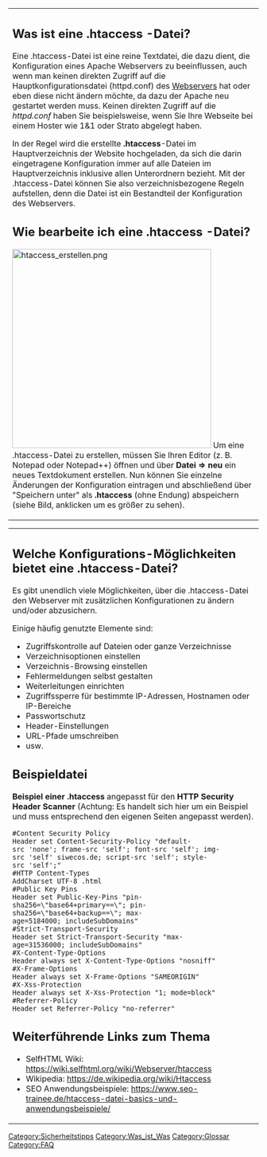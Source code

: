 {|
|
== Was ist eine .htaccess -Datei? ==

Eine .htaccess-Datei ist eine reine Textdatei, die dazu dient, die Konfiguration eines Apache Webservers zu beeinflussen, auch wenn man keinen direkten Zugriff auf die Hauptkonfigurationsdatei (httpd.conf) des [[Server|Webservers]] hat oder eben diese nicht ändern möchte, da dazu der Apache neu gestartet werden muss. Keinen direkten Zugriff auf die ''httpd.conf'' haben Sie beispielsweise, wenn Sie Ihre Webseite bei einem Hoster wie 1&1 oder Strato abgelegt haben.

In der Regel wird die erstellte '''.htaccess'''-Datei im Hauptverzeichnis der Website hochgeladen, da sich die darin eingetragene Konfiguration immer auf alle Dateien im Hauptverzeichnis inklusive allen Unterordnern bezieht. Mit der .htaccess-Datei können Sie also verzeichnisbezogene Regeln aufstellen, denn die Datei ist ein Bestandteil der Konfiguration des Webservers.


== Wie bearbeite ich eine .htaccess -Datei? ==

[[File:htaccess_erstellen.png|left|400px]] Um eine .htaccess-Datei zu erstellen, müssen Sie Ihren Editor (z. B. Notepad oder Notepad++) öffnen und über '''Datei => neu''' ein neues Textdokument erstellen. Nun können Sie einzelne Änderungen der Konfiguration eintragen und abschließend über "Speichern unter" als '''.htaccess''' (ohne Endung) abspeichern (siehe Bild, anklicken um es größer zu sehen).
|}


{|
|
== Welche Konfigurations-Möglichkeiten bietet eine .htaccess-Datei? ==

Es gibt unendlich viele Möglichkeiten, über die .htaccess-Datei den Webserver mit zusätzlichen Konfigurationen zu ändern und/oder abzusichern.

Einige häufig genutzte Elemente sind:

* Zugriffskontrolle auf Dateien oder ganze Verzeichnisse
* Verzeichnisoptionen einstellen
* Verzeichnis-Browsing einstellen
* Fehlermeldungen selbst gestalten
* Weiterleitungen einrichten
* Zugriffssperre für bestimmte IP-Adressen, Hostnamen oder IP-Bereiche
* Passwortschutz‎
* Header-Einstellungen
* URL-Pfade umschreiben
* usw.



== Beispieldatei ==

'''Beispiel einer .htaccess''' angepasst für den '''HTTP Security Header Scanner''' (Achtung: Es handelt sich hier um ein Beispiel und muss entsprechend den eigenen Seiten angepasst werden).

 #Content Security Policy
 Header set Content-Security-Policy "default-src 'none'; frame-src 'self'; font-src 'self'; img-src 'self' siwecos.de; script-src 'self'; style-src 'self';"
 #HTTP Content-Types
 AddCharset UTF-8 .html
 #Public Key Pins
 Header set Public-Key-Pins "pin-sha256=\"base64+primary==\"; pin-sha256=\"base64+backup==\"; max-age=5184000; includeSubDomains"
 #Strict-Transport-Security
 Header set Strict-Transport-Security "max-age=31536000; includeSubDomains"
 #X-Content-Type-Options
 Header always set X-Content-Type-Options "nosniff"
 #X-Frame-Options
 Header always set X-Frame-Options "SAMEORIGIN"
 #X-Xss-Protection
 Header always set X-Xss-Protection "1; mode=block"
 #Referrer-Policy
 Header set Referrer-Policy "no-referrer"

== Weiterführende Links zum Thema ==

* SelfHTML Wiki: https://wiki.selfhtml.org/wiki/Webserver/htaccess 
* Wikipedia: https://de.wikipedia.org/wiki/Htaccess 
* SEO Anwendungsbeispiele: https://www.seo-trainee.de/htaccess-datei-basics-und-anwendungsbeispiele/
|}

[[Category:Sicherheitstipps]]
[[Category:Was_ist_Was]]
[[Category:Glossar]]
[[Category:FAQ]]
